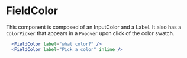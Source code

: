 
<Meta component={FieldColor} title="Docs/Components/Fields/FieldColor" />

# FieldColor

This component is composed of an InputColor and a Label. It also has a `ColorPicker` that appears in a `Popover` upon click of the color swatch.

```jsx
  <FieldColor label="what color?" />
  <FieldColor label="Pick a color" inline />
```
